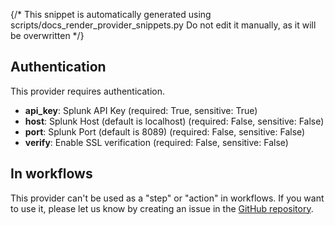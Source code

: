 {/* This snippet is automatically generated using scripts/docs_render_provider_snippets.py 
Do not edit it manually, as it will be overwritten */}

## Authentication
This provider requires authentication.
- **api_key**: Splunk API Key (required: True, sensitive: True)
- **host**: Splunk Host (default is localhost) (required: False, sensitive: False)
- **port**: Splunk Port (default is 8089) (required: False, sensitive: False)
- **verify**: Enable SSL verification (required: False, sensitive: False)


## In workflows

This provider can't be used as a "step" or "action" in workflows. If you want to use it, please let us know by creating an issue in the [GitHub repository](https://github.com/keephq/keep/issues).


